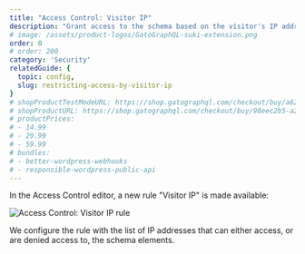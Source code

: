 ```yaml
---
title: "Access Control: Visitor IP"
description: "Grant access to the schema based on the visitor's IP address."
# image: /assets/product-logos/GatoGraphQL-suki-extension.png
order: 0
# order: 200
category: 'Security'
relatedGuide: {
  topic: config,
  slug: restricting-access-by-visitor-ip
}
# shopProductTestModeURL: https://shop.gatographql.com/checkout/buy/a62a717d-d0b7-4b9d-ad1b-c3ca0bdaca45
# shopProductURL: https://shop.gatographql.com/checkout/buy/98eec2b5-a2a5-41a6-b962-6360ffe929b5
# productPrices:
# - 14.99
# - 29.99
# - 59.99
# bundles:
# - better-wordpress-webhooks
# - responsible-wordpress-public-api
---
```


In the Access Control editor, a new rule "Visitor IP" is made available:

![Access Control: Visitor IP rule](/assets/extensions/upstream-pro/acl-rule-visitor-ip.png "Access Control: Visitor IP rule")

We configure the rule with the list of IP addresses that can either access, or are denied access to, the schema elements.
